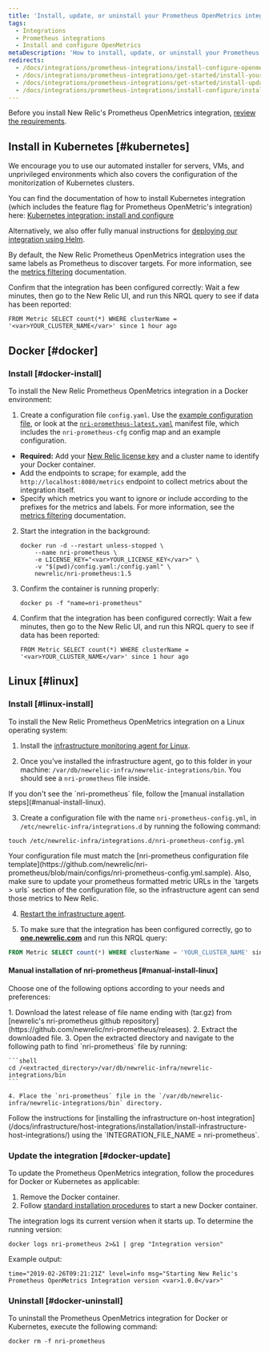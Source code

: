 ```yaml
---
title: 'Install, update, or uninstall your Prometheus OpenMetrics integration'
tags:
  - Integrations
  - Prometheus integrations
  - Install and configure OpenMetrics
metaDescription: 'How to install, update, or uninstall your Prometheus OpenMetrics integration with New Relic for your Docker or Kubernetes environment.'
redirects:
  - /docs/integrations/prometheus-integrations/install-configure-openmetrics/install-update-or-uninstall-your-prometheus-openmetrics-integration
  - /docs/integrations/prometheus-integrations/get-started/install-your-prometheus-openmetrics-integration
  - /docs/integrations/prometheus-integrations/get-started/install-update-or-uninstall-your-prometheus-openmetrics-integration
  - /docs/integrations/prometheus-integrations/install-configure/install-update-or-uninstall-your-prometheus-openmetrics-integration
---
```


Before you install New Relic's Prometheus OpenMetrics integration, [review the requirements](/docs/integrations/prometheus-integrations/get-started/monitor-prometheus-new-relic#OpenMetrics-Compatibility).

## Install in Kubernetes [#kubernetes]

We encourage you to use our automated installer for servers, VMs, and unprivileged environments which also covers the configuration of the monitorization of Kubernetes clusters.

You can find the documentation of how to install Kubernetes integration (which includes the feature flag for Prometheus OpenMetric's integration) here: [Kubernetes integration: install and configure](/docs/kubernetes-pixie/kubernetes-integration/installation/kubernetes-integration-install-configure)

Alternatively, we also offer fully manual instructions for [deploying our integration using Helm](/docs/kubernetes-pixie/kubernetes-integration/installation/install-kubernetes-integration-using-helm).

By default, the New Relic Prometheus OpenMetrics integration uses the same labels as Prometheus to discover targets. For more information, see the [metrics filtering](/docs/integrations/prometheus-integrations/configure/filter-prometheus-metrics) documentation.

Confirm that the integration has been configured correctly: Wait a few minutes, then go to the New Relic UI, and run this NRQL query to see if data has been reported:

```
FROM Metric SELECT count(*) WHERE clusterName = '<var>YOUR_CLUSTER_NAME</var>' since 1 hour ago
```

## Docker [#docker]

### Install [#docker-install]

To install the New Relic Prometheus OpenMetrics integration in a Docker environment:

1. Create a configuration file `config.yaml`. Use the [example configuration file](/docs/integrations/prometheus-integrations/install-configure/configure-prometheus-openmetrics-integration#example-configuration-file), or look at the [`nri-prometheus-latest.yaml`](https://download.newrelic.com/infrastructure_agent/integrations/kubernetes/nri-prometheus-latest.yaml) manifest file, which includes the `nri-prometheus-cfg` config map and an example configuration.

* **Required:** Add your [New Relic license key](/docs/apis/intro-apis/new-relic-api-keys/#ingest-license-key) and a cluster name to identify your Docker container.
* Add the endpoints to scrape; for example, add the `http://localhost:8080/metrics` endpoint to collect metrics about the integration itself.
* Specify which metrics you want to ignore or include according to the prefixes for the metrics and labels. For more information, see the [metrics filtering](/docs/integrations/prometheus-integrations/configure/filter-prometheus-metrics) documentation.

2. Start the integration in the background:

   ```
   docker run -d --restart unless-stopped \
       --name nri-prometheus \
       -e LICENSE_KEY="<var>YOUR_LICENSE_KEY</var>" \
       -v "$(pwd)/config.yaml:/config.yaml" \
       newrelic/nri-prometheus:1.5
   ```

3. Confirm the container is running properly:

   ```
   docker ps -f "name=nri-prometheus"
   ```

4. Confirm that the integration has been configured correctly: Wait a few minutes, then go to the New Relic UI, and run this NRQL query to see if data has been reported:

   ```
   FROM Metric SELECT count(*) WHERE clusterName = '<var>YOUR_CLUSTER_NAME</var>' since 1 hour ago
   ```

 ## Linux [#linux]

 ### Install [#linux-install]

To install the New Relic Prometheus OpenMetrics integration on a Linux operating system:

1. Install the [infrastructure monitoring agent for Linux](/docs/infrastructure/install-configure-manage-infrastructure/linux-installation/install-infrastructure-linux-using-package-manager).

2. Once you've installed the infrastructure agent, go to this folder in your machine: `/var/db/newrelic-infra/newrelic-integrations/bin`. You should see a `nri-prometheus` file inside.

<Callout variant="important">
  If you don't see the `nri-prometheus` file, follow the [manual installation steps](#manual-install-linux).
</Callout>

3. Create a configuration file with the name `nri-prometheus-config.yml`, in `/etc/newrelic-infra/integrations.d` by running the following command:

```shell
touch /etc/newrelic-infra/integrations.d/nri-prometheus-config.yml
```

<Callout variant="tip">
Your configuration file must match the [nri-prometheus configuration file template](https://github.com/newrelic/nri-prometheus/blob/main/configs/nri-prometheus-config.yml.sample).
 Also, make sure to update your prometheus formatted metric URLs in the `targets > urls` section of the configuration file, so the infrastructure agent can send those metrics to New Relic.
</Callout>

4. [Restart the infrastructure agent](/docs/infrastructure/install-infrastructure-agent/manage-your-agent/start-stop-restart-infrastructure-agent/).

5. To make sure that the integration has been configured correctly, go to **[one.newrelic.com](https://one.newrelic.com)** and run this NRQL query:

```sql
FROM Metric SELECT count(*) WHERE clusterName = 'YOUR_CLUSTER_NAME' since 1 hour ago
```

#### Manual installation of nri-prometheus [#manual-install-linux]

Choose one of the following options according to your needs and preferences:

<CollapserGroup>
  <Collapser
    id="OpenMetrics-Linux-install-from-source"
    title="Using the nri-prometheus compressed file"
  >
    1. Download the latest release of file name ending with (tar.gz) from [newrelic's nri-prometheus github repository](https://github.com/newrelic/nri-prometheus/releases).
    2. Extract the downloaded file.
    3. Open the extracted directory and navigate to the following path to find `nri-prometheus` file by running:
    
    ```shell
    cd /<extracted_directory>/var/db/newrelic-infra/newrelic-integrations/bin
    ```
    
    4. Place the `nri-prometheus` file in the `/var/db/newrelic-infra/newrelic-integrations/bin` directory.
  </Collapser>
  <Collapser
    id="OpenMetrics-Linux-install-host-integration"
    title="Using host integration"
  >
    Follow the instructions for [installing the infrastructure on-host integration](/docs/infrastructure/host-integrations/installation/install-infrastructure-host-integrations/) using the `INTEGRATION_FILE_NAME = nri-prometheus`.
  </Collapser>
</CollapserGroup>

<InstallFeedback />

### Update the integration [#docker-update]

To update the Prometheus OpenMetrics integration, follow the procedures for Docker or Kubernetes as applicable:

1. Remove the Docker container.
2. Follow [standard installation procedures](#docker-install) to start a new Docker container.

The integration logs its current version when it starts up. To determine the running version:

```
docker logs nri-prometheus 2>&1 | grep "Integration version"
```

Example output:

```
time="2019-02-26T09:21:21Z" level=info msg="Starting New Relic's Prometheus OpenMetrics Integration version <var>1.0.0</var>"
```

### Uninstall [#docker-uninstall]

To uninstall the Prometheus OpenMetrics integration for Docker or Kubernetes, execute the following command:

```
docker rm -f nri-prometheus
```
